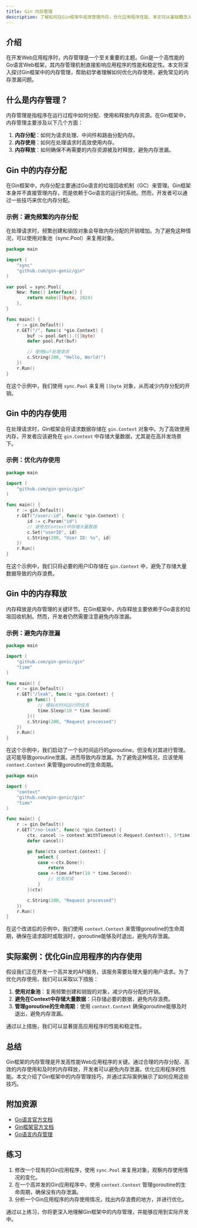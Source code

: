 ```yaml
---
title: Gin 内存管理
description: 了解如何在Gin框架中高效管理内存，优化应用程序性能。本文将从基础概念入手，逐步深入，结合实际案例，帮助初学者掌握Gin内存管理的核心技巧。
---
```


## 介绍

在开发Web应用程序时，内存管理是一个至关重要的主题。Gin是一个高性能的Go语言Web框架，其内存管理机制直接影响应用程序的性能和稳定性。本文将深入探讨Gin框架中的内存管理，帮助初学者理解如何优化内存使用，避免常见的内存泄漏问题。

## 什么是内存管理？

内存管理是指程序在运行过程中如何分配、使用和释放内存资源。在Gin框架中，内存管理主要涉及以下几个方面：

1. **内存分配**：如何为请求处理、中间件和路由分配内存。
2. **内存使用**：如何在处理请求时高效使用内存。
3. **内存释放**：如何确保不再需要的内存资源被及时释放，避免内存泄漏。

## Gin 中的内存分配

在Gin框架中，内存分配主要通过Go语言的垃圾回收机制（GC）来管理。Gin框架本身并不直接管理内存，而是依赖于Go语言的运行时系统。然而，开发者可以通过一些技巧来优化内存分配。

### 示例：避免频繁的内存分配

在处理请求时，频繁创建和销毁对象会导致内存分配的开销增加。为了避免这种情况，可以使用对象池（sync.Pool）来复用对象。

```go
package main

import (
    "sync"
    "github.com/gin-gonic/gin"
)

var pool = sync.Pool{
    New: func() interface{} {
        return make([]byte, 1024)
    },
}

func main() {
    r := gin.Default()
    r.GET("/", func(c *gin.Context) {
        buf := pool.Get().([]byte)
        defer pool.Put(buf)

        // 使用buf处理请求
        c.String(200, "Hello, World!")
    })
    r.Run()
}
```

在这个示例中，我们使用 `sync.Pool` 来复用 `[]byte` 对象，从而减少内存分配的开销。

## Gin 中的内存使用

在处理请求时，Gin框架会将请求数据存储在 `gin.Context` 对象中。为了高效使用内存，开发者应该避免在 `gin.Context` 中存储大量数据，尤其是在高并发场景下。

### 示例：优化内存使用

```go
package main

import (
    "github.com/gin-gonic/gin"
)

func main() {
    r := gin.Default()
    r.GET("/user/:id", func(c *gin.Context) {
        id := c.Param("id")
        // 避免在Context中存储大量数据
        c.Set("userID", id)
        c.String(200, "User ID: %s", id)
    })
    r.Run()
}
```

在这个示例中，我们只将必要的用户ID存储在 `gin.Context` 中，避免了存储大量数据导致的内存浪费。

## Gin 中的内存释放

内存释放是内存管理的关键环节。在Gin框架中，内存释放主要依赖于Go语言的垃圾回收机制。然而，开发者仍然需要注意避免内存泄漏。

### 示例：避免内存泄漏

```go
package main

import (
    "github.com/gin-gonic/gin"
    "time"
)

func main() {
    r := gin.Default()
    r.GET("/leak", func(c *gin.Context) {
        go func() {
            // 模拟长时间运行的任务
            time.Sleep(10 * time.Second)
        }()
        c.String(200, "Request processed")
    })
    r.Run()
}
```

在这个示例中，我们启动了一个长时间运行的goroutine，但没有对其进行管理。这可能导致goroutine泄漏，进而导致内存泄漏。为了避免这种情况，应该使用 `context.Context` 来管理goroutine的生命周期。

```go
package main

import (
    "context"
    "github.com/gin-gonic/gin"
    "time"
)

func main() {
    r := gin.Default()
    r.GET("/no-leak", func(c *gin.Context) {
        ctx, cancel := context.WithTimeout(c.Request.Context(), 5*time.Second)
        defer cancel()

        go func(ctx context.Context) {
            select {
            case <-ctx.Done():
                return
            case <-time.After(10 * time.Second):
                // 任务完成
            }
        }(ctx)

        c.String(200, "Request processed")
    })
    r.Run()
}
```

在这个改进后的示例中，我们使用 `context.Context` 来管理goroutine的生命周期，确保在请求超时或取消时，goroutine能够及时退出，避免内存泄漏。

## 实际案例：优化Gin应用程序的内存使用

假设我们正在开发一个高并发的API服务，该服务需要处理大量的用户请求。为了优化内存使用，我们可以采取以下措施：

1. **使用对象池**：复用频繁创建和销毁的对象，减少内存分配的开销。
2. **避免在Context中存储大量数据**：只存储必要的数据，避免内存浪费。
3. **管理goroutine的生命周期**：使用 `context.Context` 确保goroutine能够及时退出，避免内存泄漏。

通过以上措施，我们可以显著提高应用程序的性能和稳定性。

## 总结

Gin框架的内存管理是开发高性能Web应用程序的关键。通过合理的内存分配、高效的内存使用和及时的内存释放，开发者可以避免内存泄漏，优化应用程序的性能。本文介绍了Gin框架中的内存管理技巧，并通过实际案例展示了如何应用这些技巧。

## 附加资源

- [Go语言官方文档](https://golang.org/doc/)
- [Gin框架官方文档](https://gin-gonic.com/docs/)
- [Go语言内存管理](https://blog.golang.org/go15gc)

## 练习

1. 修改一个现有的Gin应用程序，使用 `sync.Pool` 来复用对象，观察内存使用情况的变化。
2. 在一个高并发的Gin应用程序中，使用 `context.Context` 管理goroutine的生命周期，确保没有内存泄漏。
3. 分析一个Gin应用程序的内存使用情况，找出内存浪费的地方，并进行优化。

通过以上练习，你将更深入地理解Gin框架中的内存管理，并能够应用到实际开发中。